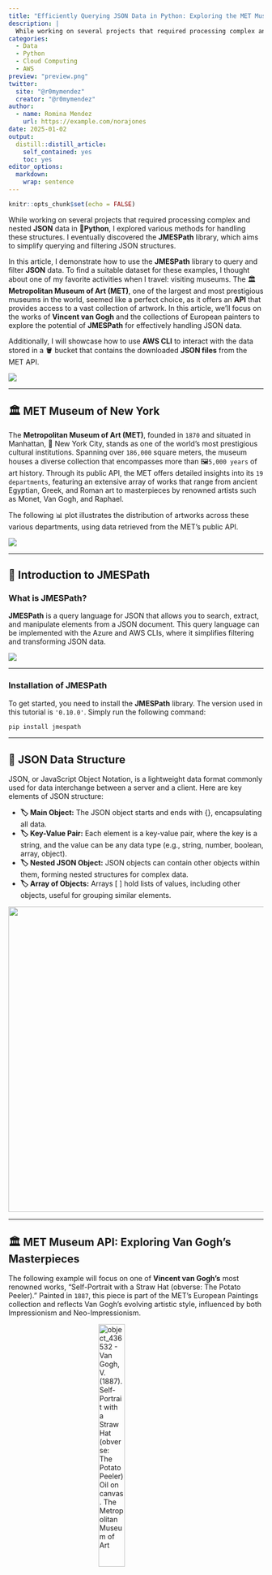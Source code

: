 ```yaml
---
title: "Efficiently Querying JSON Data in Python: Exploring the MET Museum's Artworks"
description: |
  While working on several projects that required processing complex and nested JSON data in 🐍Python, I explored various methods for handling these structures. I eventually discovered the JMESPath library, which aims to simplify querying and filtering JSON structures.
categories:
  - Data 
  - Python
  - Cloud Computing
  - AWS
preview: "preview.png"
twitter:
  site: "@r0mymendez"
  creator: "@r0mymendez"
author:
  - name: Romina Mendez
    url: https://example.com/norajones
date: 2025-01-02
output:
  distill::distill_article:
    self_contained: yes
    toc: yes
editor_options: 
  markdown: 
    wrap: sentence
---
```


```r
knitr::opts_chunk$set(echo = FALSE)
```

While working on several projects that required processing complex and nested **JSON** data in **🐍Python**, I explored various methods for handling these structures.
I eventually discovered the **JMESPath** library, which aims to simplify querying and filtering JSON structures.

In this article, I demonstrate how to use the **JMESPath** library to query and filter **JSON** data.
To find a suitable dataset for these examples, I thought about one of my favorite activities when I travel: visiting museums.
The 🏛️ **Metropolitan Museum of Art (MET)**, one of the largest and most prestigious museums in the world, seemed like a perfect choice, as it offers an **API** that provides access to a vast collection of artwork.
In this article, we'll focus on the works of **Vincent van Gogh** and the collections of European painters to explore the potential of **JMESPath** for effectively handling JSON data.

Additionally, I will showcase how to use **AWS CLI** to interact with the data stored in a 🪣 bucket that contains the downloaded **JSON files** from the MET API.

![](img/flow.png)

------------------------------------------------------------------------

## 🏛️ MET Museum of New York

The **Metropolitan Museum of Art (MET)**, founded in `1870` and situated in Manhattan, 🗽 New York City, stands as one of the world's most prestigious cultural institutions.
Spanning over `186,000` square meters, the museum houses a diverse collection that encompasses more than 🖼️`5,000 years` of art history.
Through its public API, the MET offers detailed insights into its `19 departments`, featuring an extensive array of works that range from ancient Egyptian, Greek, and Roman art to masterpieces by renowned artists such as Monet, Van Gogh, and Raphael.

The following 📊 plot illustrates the distribution of artworks across these various departments, using data retrieved from the MET's public API.

![](img/met.png)

------------------------------------------------------------------------

## 📄 Introduction to JMESPath

### What is JMESPath?

**JMESPath** is a query language for JSON that allows you to search, extract, and manipulate elements from a JSON document.
This query language can be implemented with the Azure and AWS CLIs, where it simplifies filtering and transforming JSON data.

![](img/preview_flow.png)

------------------------------------------------------------------------

### Installation of JMESPath

To get started, you need to install the **JMESPath** library.
The version used in this tutorial is `'0.10.0'`.
Simply run the following command:

``` .bash
pip install jmespath
```

------------------------------------------------------------------------

## 📄 JSON Data Structure

JSON, or JavaScript Object Notation, is a lightweight data format commonly used for data interchange between a server and a client.
Here are key elements of JSON structure:

-   **🏷️ Main Object:** The JSON object starts and ends with {}, encapsulating all data.
-   **🏷️ Key-Value Pair:** Each element is a key-value pair, where the key is a string, and the value can be any data type (e.g., string, number, boolean, array, object).
-   **🏷️ Nested JSON Object:** JSON objects can contain other objects within them, forming nested structures for complex data.
-   **🏷️ Array of Objects:** Arrays [ ] hold lists of values, including other objects, useful for grouping similar elements.

![](img/json.png){style="display: block;   margin-left: auto;   margin-right: auto;   width: 50%;" width="602"}

------------------------------------------------------------------------

## 🏛️ MET Museum API: Exploring Van Gogh's Masterpieces

The following example will focus on one of **Vincent van Gogh's** most renowned works, "Self-Portrait with a Straw Hat (obverse: The Potato Peeler)." Painted in `1887`, this piece is part of the MET's European Paintings collection and reflects Van Gogh's evolving artistic style, influenced by both Impressionism and Neo-Impressionism.

![object_436532 - **Van Gogh, V. (1887)**. Self-Portrait with a Straw Hat (obverse: The Potato Peeler)\
[Oil on canvas. The Metropolitan Museum of Art](https://www.metmuseum.org/art/collection/search/436532)](https://collectionapi.metmuseum.org/api/collection/v1/iiif/436532/1671316/main-image){style="display: block;   margin-left: auto;   margin-right: auto;   width: 50%;" width="35%"}

------------------------------------------------------------------------

> Next, we will make a request to the Met Museum API to retrieve data, but firstly we will define a function to handle the request, as shown in the following code.

``` .python
def get_met_museum_data(method:str,url:str = 'https://collectionapi.metmuseum.org/')->json:
    # get the data from the Met Museum API
    response = requests.get(f"{url}{method}")
    if response.status_code == 200:
        return response.json()
    else:
        return f"❌ Error getting data from Met Museum API, status_code: {response.status_code
```

``` .python
URL = 'public/collection/v1/objects/436532'
response = get_met_museum_data(method = URL)
response
```

> This request returns a dictionary that has 57 keys and 4 lists of nested dictionaries.

------------------------------------------------------------------------

### Selecting Keys from a JSON Object

### Accessing Lists of Objects

When working with JSON data, it's common to encounter lists of objects, each containing multiple keys and values.
Often, you may want to extract only specific pieces of information that are relevant to your analysis from these objects.

Let's examine an example using the 🏛️ MET Museum API's response for object ID `436532`, which corresponds to 🖼️ **"Self-Portrait with a Straw Hat (obverse: The Potato Peeler)"**.
Here, we'll extract key information like the title, year, artist, and tags related to the artwork.

``` .python
# Get the following keys from the JSON response obtained from the Met Museum API for object ID 436532: title, year, artist, and tags

# Define the keys to be extracted
query = "[title,objectBeginDate,constituents[0].name,tags[*].term]"

# Use JMESPath to search and extract the selected keys
result = jmespath.search(query, response)

# Display the result
result
```

``` .bash
['Self-Portrait with a Straw Hat (obverse: The Potato Peeler)',
 1887,
 'Vincent van Gogh',
 ['Men', 'Self-portraits']]
```

In this example, we are selecting the following keys from the JSON response:

-   **🖼️ Title**: The title of the artwork.
-   **📅 Year**: The year the artwork was created (`objectBeginDate`).
-   **👨‍🎨 Artist**: The name of the artist (`constituents[0].name`).
-   **🏷️ Tags**: Terms related to the artwork (`tags[*].term`).

The resulting `result` variable will contain only the specified fields, allowing us to focus on the desired information without needing to manually parse through the entire JSON object.

------------------------------------------------------------------------

#### Customizing the Output with Key Aliases

In some cases, you may want to rename keys or adjust the output structure for clarity.
With **JMESPath**, you can create aliases for keys to produce a more descriptive result, especially useful when dealing with nested data or similarly named fields.

We can extend the previous example by assigning aliases to each field, making the output more readable and aligned with our analysis needs:

``` .python
query = """{ 
      title_name: title,
      date: objectBeginDate,
      artist_name: constituents[0].name,
      tags_name: tags[*].term
}"""
result = jmespath.search(query, response)
result 
```

------------------------------------------------------------------------

#### Some Other Queries We Can Make

**To retrieve a list of element measurements from the 🖼️ artworks.** \> In this query, [\*] allows us to iterate over each object in the measurements list, enabling the extraction of the elementMeasurements field from each object.

``` .python
# Retrieve the 'elementMeasurements' field from each object in the 'measurements' list
query = "measurements[*].elementMeasurements"
result = jmespath.search(query, response)
result 
```

**The following query returns detailed measurements of each artwork** \> Here, [] allows us to navigate through the array of measurements, while .\* retrieves all elements from the nested elementMeasurements, providing a comprehensive output of measurement details.

``` .python
# Example (assuming nested structure):
query = "measurements[].elementMeasurements[].*"
result = jmespath.search(query, response)
result 
```

``` .bash
[[40.6, 31.8], [6.0325, 52.7051, 43.1801]]
```

------------------------------------------------------------------------

## 🖼️ Processing Van Gogh's Artworks

In this section, we will retrieve and process data for a collection of Van Gogh's artworks using their unique IDs.
Below is a list of object IDs corresponding to various paintings by Vincent van Gogh available through the **MET Museum API**.

``` .python
ids_objects = [335538, 436527, 436530, 436532, 436529, 436525, 436534, 336318, 436526,437998, 436533, 436531, 436535, 849056, 335537, 336327, 849055, 437980, 436528, 459193, 437984, 335536, 459123, 436524, 436536, 438722, 849054, 849052]

response_vg_art = []

for id_object in tqdm(ids_objects):
    response = get_met_museum_data(method = f'public/collection/v1/objects/{id_object}')
    response_vg_art.append(response)
```

### Use Cases

Next, we will discuss a series of use cases that will allow us to implement code using **JMESPath** and perform queries on Van Gogh artworks retrieved from the API data.

![](img/use-cases.png)

#### 🎨 Case 1: Artworks from 1888 onwards

From `1888` onwards, when **Van Gogh** moved to the south of France, his artistic production increased dramatically.
During this period, he created some of his most iconic works, such as **"Sunflowers"**, **"The Yellow House"** and **"The Starry Night"**.
Let's take a look at his works created from this year onwards.

``` .python
query = "[?objectEndDate>=`1888`].[title, objectEndDate]"
result = jmespath.search(query, response_vg_art)
result
```

``` .bash
[['The Flowering Orchard', 1888],
 ['Oleanders', 1888],
 ["L'Arlésienne: Madame Joseph-Michel Ginoux (Marie Julien, 1848–1911)", 1889],
 ['Bouquet of Flowers in a Vase', 1890],
 ['Roses', 1890],
 ['Street in Saintes-Maries-de-la-Mer', 1888],
 ['First Steps, after Millet', 1890],
 ['Olive Trees', 1890],
 ['Shoes', 1888],
 ['Wheat Field with Cypresses', 1889],
 ['Portrait of Doctor Gachet or Man with a Pipe', 1890],
 ['Wheat Field', 1888],
 ['Corridor in the Asylum', 1889],
 ['Cypresses', 1889],
 ['Irises', 1890],
 ['La Berceuse (Woman Rocking a Cradle; Augustine-Alix Pellicot Roulin, 1851–1930)',
  1889],
 ['The Zouave', 1888],
 ['Madame Roulin and Her Baby', 1888],
 ['Women Picking Olives', 1889]]
```

------------------------------------------------------------------------

#### 🎨 Case 2: Sorting Van Gogh's Works by Year

If we want to display Van Gogh's works created from `1888` onwards, sorted by the year of creation, we can use the sort_by function in **JMESPath**.
This function allows us to sort the results based on a specific field.

``` .python
# JMESPath query to filter and sort artworks created in or after 1888 by year
query = "sort_by([?objectEndDate >= `1888`], &objectEndDate)[].[title, objectEndDate]"

# Applying the query to get sorted results
result = jmespath.search(query, response_vg_art)

# Display the sorted results
result
```

**Explanation:**

\- **`sort_by`**: This function sorts the list of artworks based on the specified key, in this case, `objectEndDate`.
The `&` symbol is used to indicate the sorting key.

\- **`[?objectEndDate >=`1888`]`**: This part filters the artworks to include only those created in or after `1888`.

\- **`[].[title, objectEndDate]`**: Finally, this projects the results to show only the **title** and **year** of each artwork.

By using this query, we can efficiently retrieve and display Van Gogh's works from the specified period in chronological order, allowing for better analysis and understanding of his artistic output during these significant years.

------------------------------------------------------------------------

#### 🎨 Case 3: Identifying Important Works by Vincent van Gogh

Let's imagine that we are digital curators at the **Metropolitan Museum of Art (MET)** and we have been tasked with identifying the most important works by Van Gogh for marketing campaigns and educational programs.
To do so, we will use the isHighlight key from the artwork data.

The `isHighlight` field indicates whether a work is considered one of the most significant pieces in the collection.
When the field is set to true, it means that the work is highlighted for its importance.

> **Note:** When querying for boolean values in JMESPath, we need to use lowercase `true` or `false` to ensure the query functions correctly.

To find the highlighted works, we can use the following query:

``` .python
# JMESPath query to filter and retrieve important Van Gogh artworks
query = "[?isHighlight == `true`].[title, objectEndDate]"

# Applying the query to the collected response data
result = jmespath.search(query, response_vg_art)

# Display the identified important artworks
result
```

``` .bash
[['Self-Portrait with a Straw Hat (obverse: The Potato Peeler)', 1887],
 ['Wheat Field with Cypresses', 1889],
 ['Corridor in the Asylum', 1889],
 ['Irises', 1890],
 ['Road in Etten', 1881],
 ['Madame Roulin and Her Baby', 1888]]
```

**Explanation:**

\- **`[?isHighlight ==`true`]`**: This filter retrieves only the artworks where `isHighlight` is `true`, meaning they are considered significant.

\- **`.[title, objectEndDate]`**: This part projects the results to show only the **title** and **year** of each highlighted artwork.

------------------------------------------------------------------------

#### 🎨 Case 4: Filtering by Date and Classification

In this case, we will analyze the works of Vincent van Gogh to understand how his themes and styles evolved before 1886.
We seek to create a list of works that meet the following conditions:

-   **📅 Creation Date:** Works created before 1886.
-   **🏷️ Classification:** Exclude works classified as "Paintings."

During his early years, Van Gogh's artistic focus encompassed diverse forms of expression, including works in media such as drawing, printmaking, and watercolor.
Also, the following bar chart represents the various tags associated with Van Gogh's works from this period and allows us to explore the themes prevalent in his art, highlighting how they changed over time.

``` .python
query = "[?(objectEndDate<=`1886`) && (classification!='painting')].{title: title, year: objectEndDate, tags: tags[*].term}"
result = jmespath.search(query, response_vg_art)
data = pd.json_normalize(result)
data = data.explode('tags')

plt.figure(figsize=(12,5))
sns.catplot(data = data.groupby(['year','tags'],as_index=False)['title'].count(), 
            y = 'tags',
            x = 'title',
            color = '#6387FD', 
            edgecolor='black',
            kind='bar', col='year')
plt.show()
```

![](img/output-plot-1.png)

------------------------------------------------------------------------

#### 🎨 Case 5: Filtered by Date and Technique

In this case, we will analyze the techniques used by Van Gogh, including the combination of different materials and styles, which are key aspects of his artistic evolution.

**Conditions:** \* **📅 Creation Date:** Works created before 1886 or those made with ink (the medium contains "ink").
\* **🏷️ Tags:** In addition, the selected works must have tags related to women to observe the influence of such representations on his art.

> The objective is to explore how the techniques used by Van Gogh and the themes related to women influenced his style and artistic development.

``` .python
query = """[?(
               ( objectBeginDate <= `1886` || 
                contains(not_null(medium, ''), 'ink'))   &&
                contains(not_null(tags[*].term, ''), 'Women')
            )]
                .{title: title, year: objectEndDate, medium: medium, tags: tags[*].term}"""

result = jmespath.search(query, response_vg_art)

data = pd.json_normalize(result)
data
```

![](img/output-table-1.png)

------------------------------------------------------------------------

#### 🎨 Case 6: Using Custom Functions in JMESPath

In this case, we have a large dataset from the museum's "Drawings and Prints" department, containing over 100,000 works of art, many of which belong to Vincent Van Gogh.
To manipulate this data more effectively, we implemented two custom functions:

-   \*\*🛠️ Conversion to Lowercase (\_func_to_lower)\*\*: This function allows us to convert any string of text to lowercase, which is useful for standardizing comparisons between values.
-   \*\*🛠️ Search with Regular Expressions (\_func_contains_regex)\*\*: With this function, we can search for patterns within text strings using regular expressions. This is particularly helpful when we want to identify artworks that contain specific terms or patterns in their descriptions, titles, or tags.

> **JMESPath** is a powerful query language for JSON, but it has certain limitations in its native functions.
> Therefore, the following code will provide a good way to implement these functionalities when needed.

``` .python
import re
import jmespath
from jmespath import functions

class CustomFunctions(functions.Functions):
    # Function to convert text to lowercase
    @functions.signature({'types': ['string']})
    def _func_to_lower(self, s):
        if isinstance(s, str):
            return s.lower()
        raise TypeError("Expected a string argument")

    # Function to search with regular expressions
    @functions.signature({'types': ['array']})
    def _func_contains_regex(self, args):
        if len(args) != 2:
            raise TypeError("Expected a list with exactly 2 items: [string, pattern]")
        s, str_pattern = args
        if isinstance(s, str) and isinstance(str_pattern, str):
            pattern = re.compile(str_pattern, re.IGNORECASE)
            return bool(pattern.search(s))
        raise TypeError("Expected two string arguments in the list")

# Registering custom functions
options = jmespath.Options(custom_functions=CustomFunctions())
```

> After registering the custom functions, we will query the dataset.
> I previously downloaded 📄**JSON files** for each object I queried from the API and created individual 📄**JSON files**.
> Subsequently, I will select 1,000 random files, all of which come from the "Drawings and Prints" department.

``` .python
num_files = 1000
# Get the list of files in the directory
random.seed(123)
random_files = random.sample(os.listdir('data/objects'), num_files)

# Read the data from the files
data_random_files = []
for file in tqdm(random_files):
    with open(f'data/objects/{file}') as f:
        data_tmp = json.load(f)
    data_random_files.append(data_tmp)
```

``` .bash
100%|██████████| 1000/1000 [00:00<00:00, 1922.73it/s]
```

With the data loaded, we can now use a **JMESPath** query to find artworks related to women by applying the custom to_lower function within the query:

``` .python
query = """[?( contains(to_lower(title), 'women'))] .{title: title, year: objectEndDate, medium: medium,artist_name: artistDisplayName, tags: tags[*].term}"""
result = jmespath.search(query, data_random_files, options=options)
pd.json_normalize(result)
```

The output shows a list of works with titles that include the term "women," providing insights into Van Gogh's representation of women in his art.

![](img/output-table-2.png)

------------------------------------------------------------------------

#### 🎨 Case 7: Importing and Querying a Large Number of JSON Files

In the previous case, we defined a sample of 1,000 randomly selected entries.
Now, we will conduct a performance test by running a query across all 176,000 JSON entries in the "Drawings and Prints" department.

For this scenario, we'll reapply Use Cases 5 and 6, which were initially tailored for Vincent Van Gogh's artworks.
However, this time we'll execute the same queries on the entire dataset, expanding our analysis to encompass all available artworks.

You can find the complete code and dataset for this tutorial in my GitHub repository.
I'd appreciate it if you could star ⭐️ the repo if you find it helpful, and consider following me for updates on new tutorials and articles.
Your support helps me grow within the tech community and allows me to continue creating more content.

![<https://github.com/r0mymendez/json-query/tree/master>](img/github-repo.png){style="display: block;   margin-left: auto;   margin-right: auto;" width="50%"}

------------------------------------------------------------------------

## 🎛️ AWS CLI JSON Querying

JMESPath is a query language for JSON, integrated into **AWS CLI**, that lets you filter and transform JSON data directly in the command line.
However, while **JMESPath** is excellent for simple queries directly within **AWS CLI**, tools like jq offer extended capabilities for more complex data manipulation.

For instance, `jp` is a 🔍command-line tool based on **JMESPath**, which offers a similar query syntax, providing an alternative for filtering **JSON** data quickly.
In this tutorial, however, we use `jq` for its advanced formatting and processing capabilities, which are ideal when working with downloaded **JSON** files.

In the examples below, we demonstrate how jq can be used alongside **AWS CLI** to handle **JSON** data , enabling us to extract specific elements from API responses and transform them as needed.

------------------------------------------------------------------------

### Use Cases

#### 🎨 Case 1: Total Artworks in the European Painters Department Validate the number of artworks corresponding to department 9, which is the department for painters and European artists.

``` .bash
aws s3 cp s3://data-met-api/raw-objects-by-deparments/objects_by_departmentId_9.json - | jq '{total_arts: .total}'
```

``` .bash
{
  "total_arts": 176075
}
```

------------------------------------------------------------------------

#### 🎨 Case 2: Extract Specific Keys from Van Gogh's Artwork In this case, we will revisit a previous exercise where we wanted to extract specific keys from a file. We will take the 📄**JSON files** corresponding to the artwork of Vincent van Gogh.

``` .bash
aws s3 cp s3://data-met-api/raw-objects/object_id_436532.json - | jq -c '{ title_name: .title, date: .objectBeginDate, artist_name: .constituents[0].name, tags_name: [.tags[].term] }'
```

    {"title_name":"Self-Portrait with a Straw Hat (obverse: The Potato Peeler)","date":1887,"artist_name":"Vincent van Gogh","tags_name":["Men","Self-portraits"]}

------------------------------------------------------------------------

#### 🎨 Caso 3: Extracting and Filtering Data from Multiple Files To implement one of the more complex cases of iterating through multiple files and filtering data, we will create a shell script. Below, we will generate a script similar to one of the previously solved cases, but we will use a selection query to apply filters.

``` .bash
#!/bin/bash
bucket_name="data-met-api"
path="raw-objects"

# List of object IDs
ids_objects=(335538 436527 436530 436532 436529 436525 436534 336318 436526 437998 436533 436531 436535 335537 336327 437980 436528 459193 437984 335536 459123 436524 436536 438722)
total_objects=${#ids_objects[@]}

# Query
query=' select(.objectEndDate >= 1888) | {title_name: .title, date: .objectBeginDate, artist_name: .constituents[0].name, tags_name: [.tags[].term] }'
json_output="" 

# Imprimir los IDs de objetos
for (( i=0; i<total_objects; i++ )); do
    id=${ids_objects[$i]}
    # Download the JSON file from S3 and extract the required fields
    response=$(aws s3 cp s3://$bucket_name/$path/object_id_$id.json - 2>/dev/null | jq "$query")  # Capturar la salida correctamente
    
    # Validate the json_output variable is empty and add the response 
    if [ ! -z "$response" ]; then
        if [ -z "$json_output" ]; then
            json_output="$response"
        else
            json_output+=", $response"
        fi
    else
        echo "Warning: No valid data found for ID $id"
    fi

    progress=$(( (i + 1) * 100 / total_objects ))
    printf "\rProgress: [%-50s] %d%%" "$(printf '#%.0s' $(seq 1 $((progress / 2))))" "$progress"
    
done

# Create JSON array
json_output="[$json_output]"

# Create the output.json file
echo "$json_output" > output.json
```

------------------------------------------------------------------------

# 📚 References

-   [1] - The Metropolitan Museum of Art Collection API, URL:<https://metmuseum.github.io/>
-   [2] - The MET, URL: <https://www.metmuseum.org/>
-   [3] - JmesPath Documentation, URL: <https://jmespath.org/>
-   [4] - JmesPath Python library, URL: <https://github.com/jmespath/jmespath.py>
-   [5] - AWS Command Line Interface: Filtering output in the AWS CLI, URL: <https://docs.aws.amazon.com/cli/v1/userguide/cli-usage-filter.html>
-   [6] - Github jp, URL: <https://github.com/jmespath/jp>
